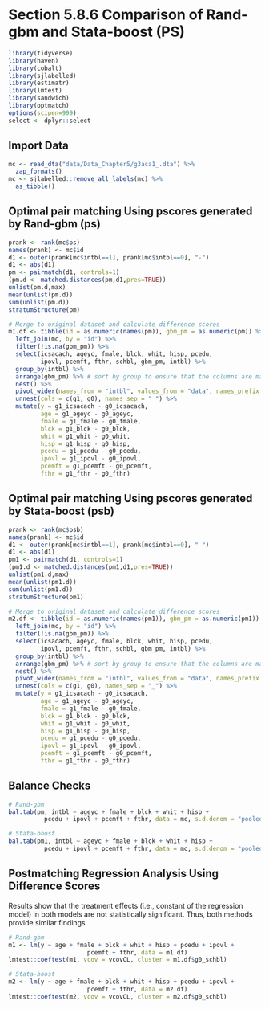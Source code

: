 # Section 5.8.6 Comparison of Rand-gbm and Stata-boost (PS) 

```r
library(tidyverse)
library(haven)
library(cobalt)
library(sjlabelled)
library(estimatr)
library(lmtest)
library(sandwich)
library(optmatch)
options(scipen=999)
select <- dplyr::select
```

## Import Data

```r
mc <- read_dta("data/Data_Chapter5/g3aca1_.dta") %>%
  zap_formats()
mc <- sjlabelled::remove_all_labels(mc) %>%
  as_tibble()
```

## Optimal pair matching Using pscores generated by Rand-gbm (ps)

```r
prank <- rank(mc$ps)
names(prank) <- mc$id
d1 <- outer(prank[mc$intbl==1], prank[mc$intbl==0], "-")
d1 <- abs(d1)
pm <- pairmatch(d1, controls=1)
(pm.d <- matched.distances(pm,d1,pres=TRUE))
unlist(pm.d,max)
mean(unlist(pm.d))
sum(unlist(pm.d))
stratumStructure(pm)

# Merge to original dataset and calculate difference scores
m1.df <- tibble(id = as.numeric(names(pm)), gbm_pm = as.numeric(pm)) %>%
  left_join(mc, by = "id") %>%
  filter(!is.na(gbm_pm)) %>%
  select(icsacach, ageyc, fmale, blck, whit, hisp, pcedu, 
         ipovl, pcemft, fthr, schbl, gbm_pm, intbl) %>%
  group_by(intbl) %>%
  arrange(gbm_pm) %>% # sort by group to ensure that the columns are matched
  nest() %>%
  pivot_wider(names_from = "intbl", values_from = "data", names_prefix = "g") %>%
  unnest(cols = c(g1, g0), names_sep = "_") %>%
  mutate(y = g1_icsacach - g0_icsacach,
         age = g1_ageyc - g0_ageyc,
         fmale = g1_fmale - g0_fmale,
         blck = g1_blck - g0_blck,
         whit = g1_whit - g0_whit,
         hisp = g1_hisp - g0_hisp,
         pcedu = g1_pcedu - g0_pcedu,
         ipovl = g1_ipovl - g0_ipovl,
         pcemft = g1_pcemft - g0_pcemft,
         fthr = g1_fthr - g0_fthr)
```

## Optimal pair matching Using pscores generated by Stata-boost (psb)

```r
prank <- rank(mc$psb)
names(prank) <- mc$id
d1 <- outer(prank[mc$intbl==1], prank[mc$intbl==0], "-")
d1 <- abs(d1)
pm1 <- pairmatch(d1, controls=1)
(pm1.d <- matched.distances(pm1,d1,pres=TRUE))
unlist(pm1.d,max)
mean(unlist(pm1.d))
sum(unlist(pm1.d))
stratumStructure(pm1)

# Merge to original dataset and calculate difference scores
m2.df <- tibble(id = as.numeric(names(pm1)), gbm_pm = as.numeric(pm1)) %>%
  left_join(mc, by = "id") %>%
  filter(!is.na(gbm_pm)) %>%
  select(icsacach, ageyc, fmale, blck, whit, hisp, pcedu, 
         ipovl, pcemft, fthr, schbl, gbm_pm, intbl) %>%
  group_by(intbl) %>%
  arrange(gbm_pm) %>% # sort by group to ensure that the columns are matched
  nest() %>%
  pivot_wider(names_from = "intbl", values_from = "data", names_prefix = "g") %>%
  unnest(cols = c(g1, g0), names_sep = "_") %>%
  mutate(y = g1_icsacach - g0_icsacach,
         age = g1_ageyc - g0_ageyc,
         fmale = g1_fmale - g0_fmale,
         blck = g1_blck - g0_blck,
         whit = g1_whit - g0_whit,
         hisp = g1_hisp - g0_hisp,
         pcedu = g1_pcedu - g0_pcedu,
         ipovl = g1_ipovl - g0_ipovl,
         pcemft = g1_pcemft - g0_pcemft,
         fthr = g1_fthr - g0_fthr)
```

## Balance Checks

```r
# Rand-gbm
bal.tab(pm, intbl ~ ageyc + fmale + blck + whit + hisp + 
          pcedu + ipovl + pcemft + fthr, data = mc, s.d.denom = "pooled")

# Stata-boost
bal.tab(pm1, intbl ~ ageyc + fmale + blck + whit + hisp + 
          pcedu + ipovl + pcemft + fthr, data = mc, s.d.denom = "pooled")
```

## Postmatching Regression Analysis Using Difference Scores

Results show that the treatment effects (i.e., constant of the regression model) in both models are not statistically significant. Thus, both methods provide similar findings.

```r
# Rand-gbm
m1 <- lm(y ~ age + fmale + blck + whit + hisp + pcedu + ipovl + 
                      pcemft + fthr, data = m1.df)
lmtest::coeftest(m1, vcov = vcovCL, cluster = m1.df$g0_schbl)

# Stata-boost
m2 <- lm(y ~ age + fmale + blck + whit + hisp + pcedu + ipovl + 
                      pcemft + fthr, data = m2.df)
lmtest::coeftest(m2, vcov = vcovCL, cluster = m2.df$g0_schbl)
```
